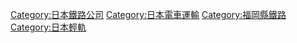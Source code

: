 {{noteTA
|1=zh-hans:筑; zh-hant:筑}}
{{catmore}}
{{DEFAULTSORT:Chikuhou}}
[[Category:日本鐵路公司|Category:日本鐵路公司]]
[[Category:日本電車運輸|Category:日本電車運輸]]
[[Category:福岡縣鐵路|Category:福岡縣鐵路]]
[[Category:日本輕軌|Category:日本輕軌]]